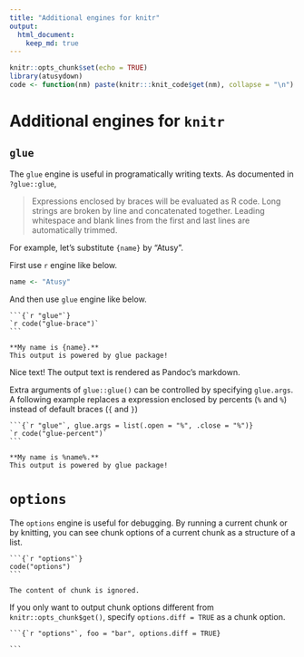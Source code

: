 ```yaml
---
title: "Additional engines for knitr"
output: 
  html_document:
    keep_md: true
---
```


```r
knitr::opts_chunk$set(echo = TRUE)
library(atusydown)
code <- function(nm) paste(knitr:::knit_code$get(nm), collapse = "\n")
```

# Additional engines for `knitr`

## `glue`

The `glue` engine is useful in programatically writing texts.
As documented in `?glue::glue`,

> Expressions enclosed by braces will be evaluated as R code. Long strings are broken by line and concatenated together. Leading whitespace and blank lines from the first and last lines are automatically trimmed.

For example, let's substitute `{name}` by "Atusy".

First use `r` engine like below.

```r
name <- "Atusy"
```

And then use `glue` engine like below.

````.text
```{`r "glue"`}
`r code("glue-brace")`
```
````

```glue
**My name is {name}.**
This output is powered by glue package!
```

Nice text!
The output text is rendered as Pandoc's markdown.

Extra arguments of `glue::glue()` can be controlled by specifying `glue.args`.
A following example 
  replaces a expression enclosed by percents (`%` and `%`) 
  instead of default braces (`{` and `}`)

````.text
```{`r "glue"`, glue.args = list(.open = "%", .close = "%")}
`r code("glue-percent")`
```
````

```glue
**My name is %name%.**
This output is powered by glue package!
```

# `options`

The `options` engine is useful for debugging.
By running a current chunk or by knitting, 
you can see chunk options of a current chunk as a structure of a list.

````.text
```{`r "options"`}
code("options")
```
````

```options
The content of chunk is ignored.
```

If you only want to output chunk options different from `knitr::opts_chunk$get()`,
specify `options.diff = TRUE` as a chunk option.

````.text
```{`r "options"`, foo = "bar", options.diff = TRUE}

```
````

```options

```

